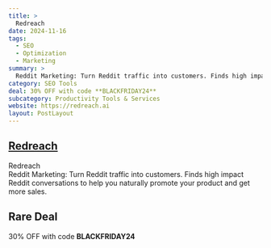 ```yaml
---
title: >
  Redreach
date: 2024-11-16
tags:
  - SEO
  - Optimization
  - Marketing
summary: >
  Reddit Marketing: Turn Reddit traffic into customers. Finds high impact Reddit conversations to help you naturally promote your product and get more sales.
category: SEO Tools
deal: 30% OFF with code **BLACKFRIDAY24**
subcategory: Productivity Tools & Services
website: https://redreach.ai
layout: PostLayout
---
```


## [Redreach](https://redreach.ai)

Redreach <br/>
Reddit Marketing: Turn Reddit traffic into customers. Finds high impact Reddit conversations to help you naturally promote your product and get more sales.

## Rare Deal

30% OFF with code **BLACKFRIDAY24**
